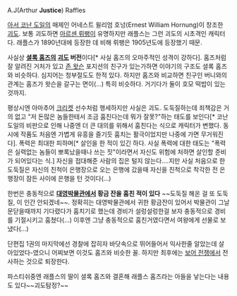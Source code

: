 A.J(Arthur '''Justice''') Raffles

[[아서 코난 도일]]의 매제인 어네스트 윌리엄 호넝(Ernest William Hornung)이 창조한 [[괴도]].  보통 괴도하면 [[아르센 뤼팽]]이 유명하지만 래플스는 그런 괴도의 시초격인 캐릭터다. 래플스가 1890년대에 등장한 데 비해 뤼팽은 1905년도에 등장했기 때문.

사실상 '''[[셜록 홈즈]]의 [[괴도]] 버전'''이다[* 사실 홈즈의 오마주적인 성격이 강하다].  홈즈처럼 잘 알려진 거처가 있고 [[존 왓슨]] 포지션의 친구가 있는가하면 이야기의 구조도 셜록 홈즈와 비슷하다.  심지어는 청부절도도 한적 있다.  하지만 홈즈와 비교하면 친구인 버니와의 관계는 홈즈가 왓슨을 갈구는 면이(...) 특히 비슷하다. 거기다가 둘이 호모 떡밥이 있는것까지.

평상시엔 아마추어 [[크리켓]] 선수처럼 행세하지만 사실은 괴도. 도둑질하는데 죄책감은 거의 없고 "저 돈많은 놈들한테서 조금 훔친다는데 뭐가 잘못?"하는 태도를 보인다[* 코난 도일의 비판으로 인해 나중엔 더 큰 대의를 위해서 훔친다는 식으로 캐릭터가 변했다.  동시에 작품도 처음엔 가볍게 유흥을 즐기듯 훔치는 활극이었지만 나중에 가면 무거워진다].  폭력은 최대한 피하며[* 살인을 한 적이 있긴 하다.  사실 폭력에 대한 태도는 "폭력은 실력없는 놈들이 뽀록났을때나 쓰는 짓"이라면서 자신도 위험에 처하면 살인할 준비가 되어있다는 식.] 자신을 접대해준 사람의 집은 털지 않는다....지만 사실 처음으로 한 도둑질은 자신의 친척이 은행장으로 오는 은행에 갔을때 자신을 친척으로 착각한 전 은행장이 잠든 사이에 은행을 턴 것이다(...)

한번은 충동적으로 '''[[대영박물관]]에서 황금 잔을 훔친 적이 있다''' ~~도둑질 해온 걸 또 도둑질, 이 인간 안되겠네~~.  정확히는 대영박물관에서 귀한 황금잔이 있어서 박물관이 그날 문닫을때까지 기다렸다가 훔치기로 했는데 경비가 설렁설렁한걸 보자 충동적으로 경비를 기절시키고 훔쳤다(...) 이후엔 그냥 충동적으로 훔친거였다면서 여왕에게 선물로 보냈다(...)

단편집 1권의 마지막에선 경찰에 잡히자 바닷속으로 뛰어들어서 익사한줄 알았는데 살아있었다-였으니 어찌보면 이것도 홈즈와 비슷한 꼴.  하지만 최후에는 [[보어 전쟁]]에서 전사하는 것으로 퇴장한다.

파스티쉬중엔 래플스의 딸이 셜록 홈즈와 결혼해 래플스 홈즈라는 아들을 낳는다는 내용도 있다~~괴도탐정?~~
